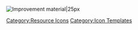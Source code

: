 [[File:Item Icon Improvement Material 2.png|Improvement material|25px]]<noinclude>[[Category:Resource Icons]] [[Category:Icon Templates]]</noinclude>